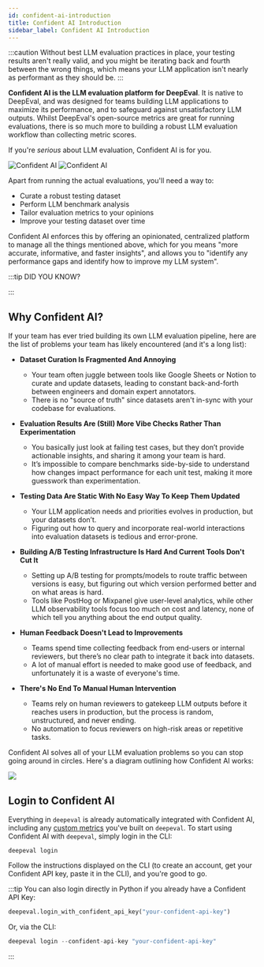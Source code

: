 ```yaml
---
id: confident-ai-introduction
title: Confident AI Introduction
sidebar_label: Confident AI Introduction
---
```



:::caution
Without best LLM evaluation practices in place, your testing results aren't really valid, and you might be iterating back and fourth between the wrong things, which means your LLM application isn't nearly as performant as they should be.
:::

**Confident AI is the LLM evaluation platform for DeepEval**. It is native to DeepEval, and was designed for teams building LLM applications to maximize its performance, and to safeguard against unsatisfactory LLM outputs. Whilst DeepEval's open-source metrics are great for running evaluations, there is so much more to building a robust LLM evaluation workflow than collecting metric scores.

If you're _serious_ about LLM evaluation, Confident AI is for you.

<div
  style={{
    width: "100%",
    display: "flex",
    alignItems: "center",
    justifyContent: "center",
    position: "relative",
    marginBottom: "2rem",
  }}
>
  <img
    id="light-invertable-img"
    src="https://confident-docs.s3.us-east-1.amazonaws.com/confident-flywheel.svg"
    alt="Confident AI"
    style={{
      marginTop: "2rem",
      marginBottom: "2rem",
      height: "auto",
    }}
  />
  <img
    src="/icons/logo.svg"
    alt="Confident AI"
    className="glowing"
    style={{
      width: "80px",
      height: "80px",
      transform: "translateY(-50%) translateX(-50%)",
      position: "absolute",
      left: "50%",
      top: "50%",
      filter: "drop-shadow(0px 0px 16px #7c3aed)",
    }}
  />
</div>

Apart from running the actual evaluations, you'll need a way to:

- Curate a robust testing dataset
- Perform LLM benchmark analysis
- Tailor evaluation metrics to your opinions
- Improve your testing dataset over time

Confident AI enforces this by offering an opinionated, centralized platform to manage all the things mentioned above, which for you means "more accurate, informative, and faster insights", and allows you to "identify any performance gaps and identify how to improve my LLM system".

:::tip DID YOU KNOW?

<Equation formula="\textbf{Great LLM Evaluation} == \textbf{Quality of Dataset} \times \textbf{Quality of Metrics}" />

:::

## Why Confident AI?

If your team has ever tried building its own LLM evaluation pipeline, here are the list of problems your team has likely encountered (and it's a long list):

- **Dataset Curation Is Fragmented And Annoying**

  - Your team often juggle between tools like Google Sheets or Notion to curate and update datasets, leading to constant back-and-forth between engineers and domain expert annotators.
  - There is no "source of truth" since datasets aren't in-sync with your codebase for evaluations.

- **Evaluation Results Are (Still) More Vibe Checks Rather Than Experimentation**

  - You basically just look at failing test cases, but they don’t provide actionable insights, and sharing it among your team is hard.
  - It’s impossible to compare benchmarks side-by-side to understand how changes impact performance for each unit test, making it more guesswork than experimentation.

- **Testing Data Are Static With No Easy Way To Keep Them Updated**

  - Your LLM application needs and priorities evolves in production, but your datasets don’t.
  - Figuring out how to query and incorporate real-world interactions into evaluation datasets is tedious and error-prone.

- **Building A/B Testing Infrastructure Is Hard And Current Tools Don't Cut It**

  - Setting up A/B testing for prompts/models to route traffic between versions is easy, but figuring out which version performed better and on what areas is hard.
  - Tools like PostHog or Mixpanel give user-level analytics, while other LLM observability tools focus too much on cost and latency, none of which tell you anything about the end output quality.

- **Human Feedback Doesn't Lead to Improvements**

  - Teams spend time collecting feedback from end-users or internal reviewers, but there’s no clear path to integrate it back into datasets.
  - A lot of manual effort is needed to make good use of feedback, and unfortunately it is a waste of everyone's time.

- **There's No End To Manual Human Intervention**

  - Teams rely on human reviewers to gatekeep LLM outputs before it reaches users in production, but the process is random, unstructured, and never ending.
  - No automation to focus reviewers on high-risk areas or repetitive tasks.

Confident AI solves all of your LLM evaluation problems so you can stop going around in circles. Here's a diagram outlining how Confident AI works:

<div
  style={{
    marginTop: "80px",
    marginBottom: "70px",
    display: "flex",
    justifyContent: "center",
  }}
>
  <img
    id="confident-workflow"
    src="https://d2lsxfc3p6r9rv.cloudfront.net/confident-workflow-4.png"
  />
</div>

## Login to Confident AI

Everything in `deepeval` is already automatically integrated with Confident AI, including any [custom metrics](/docs/metrics-custom) you've built on `deepeval`. To start using Confident AI with `deepeval`, simply login in the CLI:

```
deepeval login
```

Follow the instructions displayed on the CLI (to create an account, get your Confident API key, paste it in the CLI), and you're good to go.

:::tip
You can also login directly in Python if you already have a Confident API Key:

```python
deepeval.login_with_confident_api_key("your-confident-api-key")
```

Or, via the CLI:

```python
deepeval login --confident-api-key "your-confident-api-key"
```

:::
